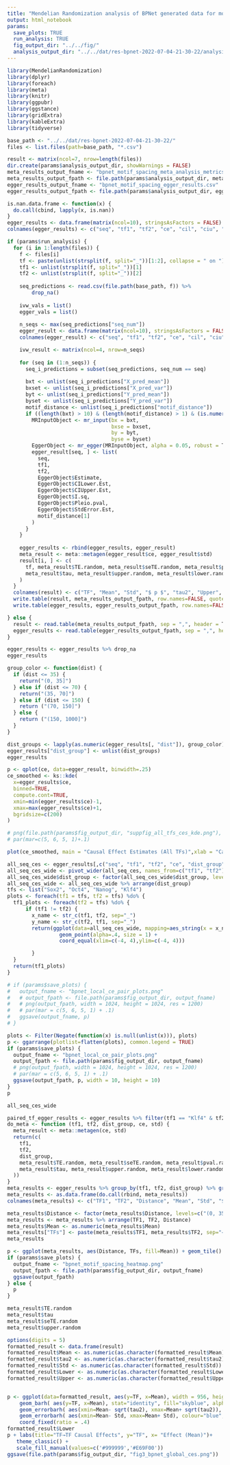 ```yaml
---
title: "Mendelian Randomization analysis of BPNet generated data for motif spacing"
output: html_notebook
params:
  save_plots: TRUE
  run_analysis: TRUE
  fig_output_dir: "../../fig/"
  analysis_output_dir: "../../dat/res-bpnet-2022-07-04-21-30-22/analysis/"
---
```


```r
library(MendelianRandomization)
library(dplyr)
library(foreach)
library(meta)
library(knitr)
library(ggpubr)
library(ggstance)
library(gridExtra)
library(kableExtra)
library(tidyverse)
```

```r
base_path <- "../../dat/res-bpnet-2022-07-04-21-30-22/"
files <- list.files(path=base_path, "*.csv")

result <- matrix(ncol=7, nrow=length(files))
dir.create(params$analysis_output_dir, showWarnings = FALSE)
meta_results_output_fname <- "bpnet_motif_spacing_meta_analysis_metrics.csv"
meta_results_output_fpath <- file.path(params$analysis_output_dir, meta_results_output_fname)
egger_results_output_fname <- "bpnet_motif_spacing_egger_results.csv"
egger_results_output_fpath <- file.path(params$analysis_output_dir, egger_results_output_fname)

is.nan.data.frame <- function(x) {
  do.call(cbind, lapply(x, is.nan))
}
egger_results <- data.frame(matrix(ncol=10), stringsAsFactors = FALSE)
colnames(egger_results) <- c("seq", "tf1", "tf2", "ce", "cil", "ciu", "i.sq", "pleio", "std", "dist")

if (params$run_analysis) {
  for (i in 1:length(files)) {
    f <- files[i]
    tf <- paste(unlist(strsplit(f, split="_"))[1:2], collapse = " on ")
    tf1 <- unlist(strsplit(f, split="_"))[1]
    tf2 <- unlist(strsplit(f, split="_"))[2]
    
    seq_predictions <- read.csv(file.path(base_path, f)) %>%
        drop_na()
  
    ivw_vals = list()
    egger_vals = list()
  
    n_seqs <- max(seq_predictions["seq_num"])
    egger_result <- data.frame(matrix(ncol=10), stringsAsFactors = FALSE)
    colnames(egger_result) <- c("seq", "tf1", "tf2", "ce", "cil", "ciu", "i.sq", "pleio", "std", "dist")

    ivw_result <- matrix(ncol=4, nrow=n_seqs)
  
    for (seq in (1:n_seqs)) {
      seq_i_predictions = subset(seq_predictions, seq_num == seq)
  
      bxt <- unlist(seq_i_predictions["X_pred_mean"])
      bxset <- unlist(seq_i_predictions["X_pred_var"])
      byt <- unlist(seq_i_predictions["Y_pred_mean"])
      byset <- unlist(seq_i_predictions["Y_pred_var"])
      motif_distance <- unlist(seq_i_predictions["motif_distance"])
      if ((length(bxt) > 10) & (length(motif_distance) > 1) & (is.numeric(motif_distance[1]))) {
        MRInputObject <- mr_input(bx = bxt,
                                  bxse = bxset,
                                  by = byt,
                                  byse = byset)
        EggerObject <- mr_egger(MRInputObject, alpha = 0.05, robust = T)
        egger_result[seq, ] <- list(
          seq,
          tf1,
          tf2,
          EggerObject$Estimate,
          EggerObject$CILower.Est,
          EggerObject$CIUpper.Est,
          EggerObject$I.sq,
          EggerObject$Pleio.pval,
          EggerObject$StdError.Est,
          motif_distance[1]
        )
      }
    }
  
    egger_results <- rbind(egger_results, egger_result)
    meta_result <- meta::metagen(egger_result$ce, egger_result$std)
    result[i, ] <- c(
      tf, meta_result$TE.random, meta_result$seTE.random, meta_result$pval.random,
      meta_result$tau, meta_result$upper.random, meta_result$lower.random
    )
  }
  colnames(result) <- c("TF", "Mean", "Std", "$ p $", "tau2", "Upper", "Lower")
  write.table(result, meta_results_output_fpath, row.names=FALSE, quote=TRUE,  sep = ",")
  write.table(egger_results, egger_results_output_fpath, row.names=FALSE, quote=TRUE, sep = ",")

} else {
  result <- read.table(meta_results_output_fpath, sep = ",", header = T)
  egger_results <- read.table(egger_results_output_fpath, sep = ",", header = T)
}
```


```r
egger_results <- egger_results %>% drop_na
egger_results
```

```r
group_color <- function(dist) {
  if (dist <= 35) {
    return("(0, 35]")
  } else if (dist <= 70) {
    return("(35, 70]")
  } else if (dist <= 150) {
    return ("(70, 150]")
  } else {
    return ("(150, 1000]")
  }
}

dist_groups <- lapply(as.numeric(egger_results[, "dist"]), group_color)
egger_results["dist_group"] <- unlist(dist_groups)
egger_results
```



```r
p <- qplot(ce, data=egger_result, binwidth=.25)
ce_smoothed <- ks::kde(
  x=egger_results$ce,
  binned=TRUE,
  compute.cont=TRUE,
  xmin=min(egger_results$ce)-1,
  xmax=max(egger_results$ce)+1,
  bgridsize=c(200)
)

# png(file.path(params$fig_output_dir, "suppfig_all_tfs_ces_kde.png"), width = 512, height = 320)
# par(mar=c(5, 6, 5, 1)+.1)

plot(ce_smoothed, main = "Causal Effect Estimates (All TFs)",xlab = "Causal Effect", ylab = "Density", cex.main = 2, cex.lab = 2, ratio = 2)

```



```r
all_seq_ces <- egger_results[,c("seq", "tf1", "tf2", "ce", "dist_group")]
all_seq_ces_wide <- pivot_wider(all_seq_ces, names_from=c("tf1", "tf2"), values_from="ce")
all_seq_ces_wide$dist_group <- factor(all_seq_ces_wide$dist_group, levels=c("(0, 35]","(35, 70]", "(70, 150]",  "(150, 1000]"))
all_seq_ces_wide <- all_seq_ces_wide %>% arrange(dist_group)
tfs <- list("Sox2", "Oct4", "Nanog", "Klf4")
plots <- foreach(tf1 = tfs, tf2 = tfs) %do% {
  tf1_plots <- foreach(tf2 = tfs) %do% {
      if (tf1 != tf2) {
        x_name <- str_c(tf1, tf2, sep="_")
        y_name <- str_c(tf2, tf1, sep="_")
        return(ggplot(data=all_seq_ces_wide, mapping=aes_string(x = x_name, y = y_name, colour = "dist_group")) +
                 geom_point(alpha=.4, size = 1) +
                 coord_equal(xlim=c(-4, 4),ylim=c(-4, 4)))

        }
  }
  return(tf1_plots)
}

# if (params$save_plots) {
#   output_fname <- "bpnet_local_ce_pair_plots.png"
#   # output_fpath <- file.path(params$fig_output_dir, output_fname)
#   # png(output_fpath, width = 1024, height = 1024, res = 1200)
#   # par(mar = c(5, 6, 5, 1) + .1)
#   ggsave(output_fname, p)
# }

plots <- Filter(Negate(function(x) is.null(unlist(x))), plots)
p <- ggarrange(plotlist=flatten(plots), common.legend = TRUE)
if (params$save_plots) {
  output_fname <- "bpnet_local_ce_pair_plots.png"
  output_fpath <- file.path(params$fig_output_dir, output_fname)
  # png(output_fpath, width = 1024, height = 1024, res = 1200)
  # par(mar = c(5, 6, 5, 1) + .1)
  ggsave(output_fpath, p, width = 10, height = 10)
}
p
```

```r
all_seq_ces_wide
```


```r
paired_tf_egger_results <- egger_results %>% filter(tf1 == "Klf4" & tf2 == "Nanog")
do_meta <- function (tf1, tf2, dist_group, ce, std) {
  meta_result <- meta::metagen(ce, std)
  return(c(
    tf1,
    tf2,
    dist_group,
    meta_result$TE.random, meta_result$seTE.random, meta_result$pval.random,
    meta_result$tau, meta_result$upper.random, meta_result$lower.random
  ))
}
meta_results <- egger_results %>% group_by(tf1, tf2, dist_group) %>% group_map(~ do_meta(.x$tf1[1], .x$tf2[1], .x$dist_group[1], .x$ce, .x$std), keep=TRUE)
meta_results <- as.data.frame(do.call(rbind, meta_results))
colnames(meta_results) <- c("TF1", "TF2", "Distance", "Mean", "Std", "$ p $", "tau2", "Upper", "Lower")

meta_results$Distance <- factor(meta_results$Distance, levels=c("(0, 35]","(35, 70]", "(70, 150]",  "(150, 1000]"))
meta_results <- meta_results %>% arrange(TF1, TF2, Distance)
meta_results$Mean <- as.numeric(meta_results$Mean)
meta_results["TFs"] <- paste(meta_results$TF1, meta_results$TF2, sep="→")
meta_results
```

```r
p <- ggplot(meta_results, aes(Distance, TFs, fill=Mean)) + geom_tile() + scale_fill_viridis_c() + theme_light()
if (params$save_plots) {
  output_fname <- "bpnet_motif_spacing_heatmap.png"
  output_fpath <- file.path(params$fig_output_dir, output_fname)
  ggsave(output_fpath)
} else {
  p
}
```



```r
meta_result$TE.random
meta_result$tau
meta_result$seTE.random
meta_result$upper.random
```

```r

options(digits = 5)
formatted_result <- data.frame(result)
formatted_result$Mean <- as.numeric(as.character(formatted_result$Mean))
formatted_result$tau2 <- as.numeric(as.character(formatted_result$tau2))
formatted_result$Std <- as.numeric(as.character(formatted_result$Std))
formatted_result$Lower <- as.numeric(as.character(formatted_result$Lower))
formatted_result$Upper <- as.numeric(as.character(formatted_result$Upper))


p <- ggplot(data=formatted_result, aes(y=TF, x=Mean), width = 956, height = 432) + 
    geom_barh( aes(y=TF, x=Mean), stat="identity", fill="skyblue", alpha=0.5) +
    geom_errorbarh( aes(xmin=Mean- sqrt(tau2), xmax=Mean+ sqrt(tau2)), colour="orange", alpha=0.9, size=1.3 ) +
    geom_errorbarh( aes(xmin=Mean- Std, xmax=Mean+ Std), colour="blue", alpha=0.9, size=1.3 ) +
    coord_fixed(ratio = .4)
formatted_result$Lower
p + labs(title="TF→TF Causal Effects", y="TF", x= "Effect (Mean)")+
   theme_classic() +
   scale_fill_manual(values=c('#999999','#E69F00'))
ggsave(file.path(params$fig_output_dir, "fig3_bpnet_global_ces.png"))
```

